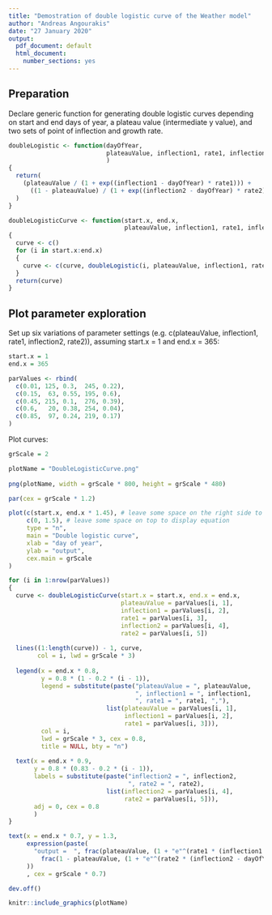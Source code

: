 ```yaml
---
title: "Demostration of double logistic curve of the Weather model"
author: "Andreas Angourakis"
date: "27 January 2020"
output:
  pdf_document: default
  html_document:
    number_sections: yes
---
```


## Preparation

Declare generic function for generating double logistic curves depending on start and end days of year, a plateau value (intermediate y value), and two sets of point of inflection and growth rate.

```r
doubleLogistic <- function(dayOfYear, 
                           plateauValue, inflection1, rate1, inflection2, rate2
                           )
{
  return(
    (plateauValue / (1 + exp((inflection1 - dayOfYear) * rate1))) + 
      ((1 - plateauValue) / (1 + exp((inflection2 - dayOfYear) * rate2)))
  )
}

doubleLogisticCurve <- function(start.x, end.x, 
                                plateauValue, inflection1, rate1, inflection2, rate2)
{
  curve <- c()
  for (i in start.x:end.x)
  {
    curve <- c(curve, doubleLogistic(i, plateauValue, inflection1, rate1, inflection2, rate2))
  }
  return(curve)
}
```

## Plot parameter exploration

Set up six variations of parameter settings (e.g. c(plateauValue, inflection1, rate1, inflection2, rate2)), assuming start.x = 1 and end.x = 365:

```r
start.x = 1
end.x = 365

parValues <- rbind(
  c(0.01, 125, 0.3,  245, 0.22),
  c(0.15,  63, 0.55, 195, 0.6),
  c(0.45, 215, 0.1,  276, 0.39),
  c(0.6,   20, 0.38, 254, 0.04),
  c(0.85,  97, 0.24, 219, 0.17)
)
```

Plot curves:

```r
grScale = 2

plotName = "DoubleLogisticCurve.png"
  
png(plotName, width = grScale * 800, height = grScale * 480)

par(cex = grScale * 1.2)

plot(c(start.x, end.x * 1.45), # leave some space on the right side to display legend
     c(0, 1.5), # leave some space on top to display equation 
     type = "n", 
     main = "Double logistic curve",
     xlab = "day of year",
     ylab = "output",
     cex.main = grScale
)

for (i in 1:nrow(parValues))
{
  curve <- doubleLogisticCurve(start.x = start.x, end.x = end.x, 
                               plateauValue = parValues[i, 1], 
                               inflection1 = parValues[i, 2], 
                               rate1 = parValues[i, 3], 
                               inflection2 = parValues[i, 4],
                               rate2 = parValues[i, 5])
  
  lines((1:length(curve)) - 1, curve, 
        col = i, lwd = grScale * 3)
  
  legend(x = end.x * 0.8, 
         y = 0.8 * (1 - 0.2 * (i - 1)), 
         legend = substitute(paste("plateauValue = ", plateauValue, 
                                   ", inflection1 = ", inflection1,
                                   ", rate1 = ", rate1, ","), 
                           list(plateauValue = parValues[i, 1], 
                                inflection1 = parValues[i, 2],
                                rate1 = parValues[i, 3])),
         col = i,
         lwd = grScale * 3, cex = 0.8,
         title = NULL, bty = "n")
  
  text(x = end.x * 0.9, 
       y = 0.8 * (0.83 - 0.2 * (i - 1)),
       labels = substitute(paste("inflection2 = ", inflection2,
                                 ", rate2 = ", rate2), 
                           list(inflection2 = parValues[i, 4],
                                rate2 = parValues[i, 5])),
       adj = 0, cex = 0.8
       )
}

text(x = end.x * 0.7, y = 1.3,
     expression(paste(
       "output =  ", frac(plateauValue, (1 + "e"^(rate1 * (inflection1 - dayOfYear)))) + 
         frac(1 - plateauValue, (1 + "e"^(rate2 * (inflection2 - dayOfYear))))
     ))
     , cex = grScale * 0.7)

dev.off()
```

```r
knitr::include_graphics(plotName)
```
